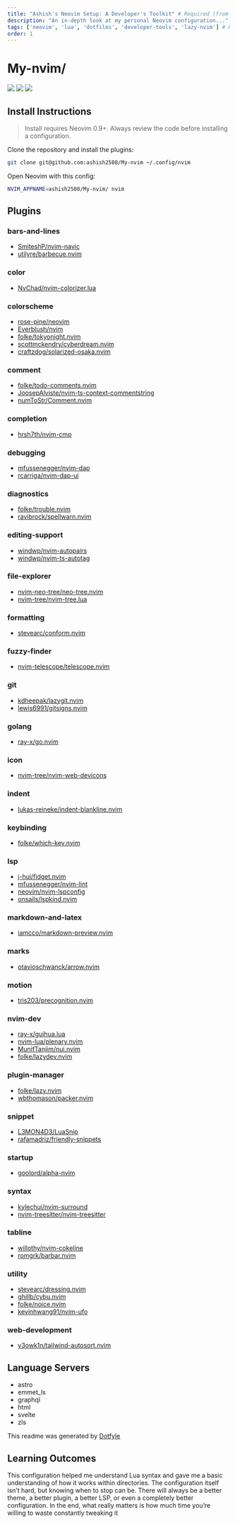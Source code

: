 ---
title: "Ashish's Neovim Setup: A Developer's Toolkit" # Required (from base schema)
description: "An in-depth look at my personal Neovim configuration..." # Required
tags: ['neovim', 'lua', 'dotfiles', 'developer-tools', 'lazy-nvim'] # Required
order: 1
---

# My-nvim/

<a href="https://dotfyle.com/ashish2508/my-nvim"><img src="https://dotfyle.com/ashish2508/my-nvim/badges/plugins?style=flat" /></a>
<a href="https://dotfyle.com/ashish2508/my-nvim"><img src="https://dotfyle.com/ashish2508/my-nvim/badges/leaderkey?style=flat" /></a>
<a href="https://dotfyle.com/ashish2508/my-nvim"><img src="https://dotfyle.com/ashish2508/my-nvim/badges/plugin-manager?style=flat" /></a>


## Install Instructions

 > Install requires Neovim 0.9+. Always review the code before installing a configuration.

Clone the repository and install the plugins:

```bash
git clone git@github.com:ashish2508/My-nvim ~/.config/nvim
```

Open Neovim with this config:

```sh
NVIM_APPNAME=ashish2508/My-nvim/ nvim
```

## Plugins

### bars-and-lines

+ [SmiteshP/nvim-navic](https://dotfyle.com/plugins/SmiteshP/nvim-navic)
+ [utilyre/barbecue.nvim](https://dotfyle.com/plugins/utilyre/barbecue.nvim)
### color

+ [NvChad/nvim-colorizer.lua](https://dotfyle.com/plugins/NvChad/nvim-colorizer.lua)
### colorscheme

+ [rose-pine/neovim](https://dotfyle.com/plugins/rose-pine/neovim)
+ [Everblush/nvim](https://dotfyle.com/plugins/Everblush/nvim)
+ [folke/tokyonight.nvim](https://dotfyle.com/plugins/folke/tokyonight.nvim)
+ [scottmckendry/cyberdream.nvim](https://dotfyle.com/plugins/scottmckendry/cyberdream.nvim)
+ [craftzdog/solarized-osaka.nvim](https://dotfyle.com/plugins/craftzdog/solarized-osaka.nvim)
### comment

+ [folke/todo-comments.nvim](https://dotfyle.com/plugins/folke/todo-comments.nvim)
+ [JoosepAlviste/nvim-ts-context-commentstring](https://dotfyle.com/plugins/JoosepAlviste/nvim-ts-context-commentstring)
+ [numToStr/Comment.nvim](https://dotfyle.com/plugins/numToStr/Comment.nvim)
### completion

+ [hrsh7th/nvim-cmp](https://dotfyle.com/plugins/hrsh7th/nvim-cmp)
### debugging

+ [mfussenegger/nvim-dap](https://dotfyle.com/plugins/mfussenegger/nvim-dap)
+ [rcarriga/nvim-dap-ui](https://dotfyle.com/plugins/rcarriga/nvim-dap-ui)
### diagnostics

+ [folke/trouble.nvim](https://dotfyle.com/plugins/folke/trouble.nvim)
+ [ravibrock/spellwarn.nvim](https://dotfyle.com/plugins/ravibrock/spellwarn.nvim)
### editing-support

+ [windwp/nvim-autopairs](https://dotfyle.com/plugins/windwp/nvim-autopairs)
+ [windwp/nvim-ts-autotag](https://dotfyle.com/plugins/windwp/nvim-ts-autotag)
### file-explorer

+ [nvim-neo-tree/neo-tree.nvim](https://dotfyle.com/plugins/nvim-neo-tree/neo-tree.nvim)
+ [nvim-tree/nvim-tree.lua](https://dotfyle.com/plugins/nvim-tree/nvim-tree.lua)
### formatting

+ [stevearc/conform.nvim](https://dotfyle.com/plugins/stevearc/conform.nvim)
### fuzzy-finder

+ [nvim-telescope/telescope.nvim](https://dotfyle.com/plugins/nvim-telescope/telescope.nvim)
### git

+ [kdheepak/lazygit.nvim](https://dotfyle.com/plugins/kdheepak/lazygit.nvim)
+ [lewis6991/gitsigns.nvim](https://dotfyle.com/plugins/lewis6991/gitsigns.nvim)
### golang

+ [ray-x/go.nvim](https://dotfyle.com/plugins/ray-x/go.nvim)
### icon

+ [nvim-tree/nvim-web-devicons](https://dotfyle.com/plugins/nvim-tree/nvim-web-devicons)
### indent

+ [lukas-reineke/indent-blankline.nvim](https://dotfyle.com/plugins/lukas-reineke/indent-blankline.nvim)
### keybinding

+ [folke/which-key.nvim](https://dotfyle.com/plugins/folke/which-key.nvim)
### lsp

+ [j-hui/fidget.nvim](https://dotfyle.com/plugins/j-hui/fidget.nvim)
+ [mfussenegger/nvim-lint](https://dotfyle.com/plugins/mfussenegger/nvim-lint)
+ [neovim/nvim-lspconfig](https://dotfyle.com/plugins/neovim/nvim-lspconfig)
+ [onsails/lspkind.nvim](https://dotfyle.com/plugins/onsails/lspkind.nvim)
### markdown-and-latex

+ [iamcco/markdown-preview.nvim](https://dotfyle.com/plugins/iamcco/markdown-preview.nvim)
### marks

+ [otavioschwanck/arrow.nvim](https://dotfyle.com/plugins/otavioschwanck/arrow.nvim)
### motion

+ [tris203/precognition.nvim](https://dotfyle.com/plugins/tris203/precognition.nvim)
### nvim-dev

+ [ray-x/guihua.lua](https://dotfyle.com/plugins/ray-x/guihua.lua)
+ [nvim-lua/plenary.nvim](https://dotfyle.com/plugins/nvim-lua/plenary.nvim)
+ [MunifTanjim/nui.nvim](https://dotfyle.com/plugins/MunifTanjim/nui.nvim)
+ [folke/lazydev.nvim](https://dotfyle.com/plugins/folke/lazydev.nvim)
### plugin-manager

+ [folke/lazy.nvim](https://dotfyle.com/plugins/folke/lazy.nvim)
+ [wbthomason/packer.nvim](https://dotfyle.com/plugins/wbthomason/packer.nvim)
### snippet

+ [L3MON4D3/LuaSnip](https://dotfyle.com/plugins/L3MON4D3/LuaSnip)
+ [rafamadriz/friendly-snippets](https://dotfyle.com/plugins/rafamadriz/friendly-snippets)
### startup

+ [goolord/alpha-nvim](https://dotfyle.com/plugins/goolord/alpha-nvim)
### syntax

+ [kylechui/nvim-surround](https://dotfyle.com/plugins/kylechui/nvim-surround)
+ [nvim-treesitter/nvim-treesitter](https://dotfyle.com/plugins/nvim-treesitter/nvim-treesitter)
### tabline

+ [willothy/nvim-cokeline](https://dotfyle.com/plugins/willothy/nvim-cokeline)
+ [romgrk/barbar.nvim](https://dotfyle.com/plugins/romgrk/barbar.nvim)
### utility

+ [stevearc/dressing.nvim](https://dotfyle.com/plugins/stevearc/dressing.nvim)
+ [ghillb/cybu.nvim](https://dotfyle.com/plugins/ghillb/cybu.nvim)
+ [folke/noice.nvim](https://dotfyle.com/plugins/folke/noice.nvim)
+ [kevinhwang91/nvim-ufo](https://dotfyle.com/plugins/kevinhwang91/nvim-ufo)
### web-development

+ [y3owk1n/tailwind-autosort.nvim](https://dotfyle.com/plugins/y3owk1n/tailwind-autosort.nvim)
## Language Servers

+ astro
+ emmet_ls
+ graphql
+ html
+ svelte
+ zls


 This readme was generated by [Dotfyle](https://dotfyle.com)


## Learning Outcomes
This configuration helped me understand Lua syntax and gave me a basic understanding of how it works within directories. The configuration itself isn’t hard, but knowing when to stop can be. There will always be a better theme, a better plugin, a better LSP, or even a completely better configuration. In the end, what really matters is how much time you’re willing to waste constantly tweaking it
